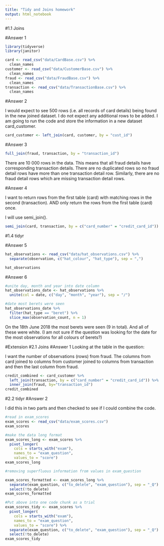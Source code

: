 ```yaml
---
title: "Tidy and Joins homework"
output: html_notebook
---
```


#1.1 Joins

#Answer 1

```r
library(tidyverse)
library(janitor)

card <- read_csv("data/CardBase.csv") %>% 
  clean_names
customer <- read_csv("data/CustomerBase.csv") %>% 
  clean_names
fraud <- read_csv("data/FraudBase.csv") %>% 
  clean_names
transaction <- read_csv("data/TransactionBase.csv") %>% 
  clean_names

```
#Answer 2

I would expect to see 500 rows (i.e. all records of card details) being found in the new joined dataset. I do not expect any additional rows to be added.
I am going to run the code and store the information in a new dataset card_customer.

```r
card_customer <- left_join(card, customer, by = "cust_id")
```


#Answer 3

```r
full_join(fraud, transaction, by = "transaction_id")
```

There are 10 000 rows in the data. This means that all fraud details have corresponding transaction details. There are no duplicated rows so no fraud detail rows have more than one transaction detail row. Similarly, there are no fraud detail rows which are missing transaction detail rows.

#Answer 4

I want to return rows from the first table (card) with matching rows in the second (transaction). AND only return the rows from the first table (card) once.

I will use semi_join().

```r
semi_join(card, transaction, by = c("card_number" = "credit_card_id"))
```

#1.4 tidyr

#Answer 5

```r
hat_observations <- read_csv("data/hat_observations.csv") %>% 
  separate(observation, c("hat_colour", "hat_type"), sep = ",")

hat_observations
```

#Answer 6

```r
#unite day, month and year into date column
hat_observations_date <- hat_observations %>% 
  unite(col = date, c("day", "month", "year"), sep = "/")

#date most berets were seen
hat_observations_date %>% 
  filter(hat_type == "beret") %>% 
  slice_max(observation_count, n = 1)
```

On the 18th June 2018 the most berets were seen (9 in total). And all of these were white.
(I am not sure if the question was looking for the date for the most observations for all colours of berets?)

#Extension
#2.1 Joins
#Answer 1
Looking at the table in the question:

I want the number of observations (rows) from fraud.
The columns from card joined to columns from customer joined to columns from transaction and then the last column from fraud.

```r
credit_combined <- card_customer %>% 
  left_join(transaction, by = c("card_number" = "credit_card_id")) %>% 
  inner_join(fraud, by="transaction_id")
credit_combined
```


#2.2 tidyr
#Answer 2

I did this in two parts and then checked to see if I could combine the code.

```r
#read in exam_scores
exam_scores <- read_csv("data/exam_scores.csv")
exam_scores

#make the data long format
exam_scores_long <- exam_scores %>% 
  pivot_longer(
    cols = starts_with("exam"), 
    names_to = "exam_question",
    values_to = "score")
exam_scores_long

#removing superfluous information from values in exam_question

exam_scores_formatted <- exam_scores_long %>% 
  separate(exam_question, c("to_delete", "exam_question"), sep = "_Q") %>% 
  select(!to_delete)
exam_scores_formatted

#Put above into one code chunk as a trial
exam_scores_tidy <- exam_scores %>% 
  pivot_longer(
    cols = starts_with("exam"), 
    names_to = "exam_question",
    values_to = "score") %>% 
  separate(exam_question, c("to_delete", "exam_question"), sep = "_Q") %>% 
  select(!to_delete)
exam_scores_tidy
```

